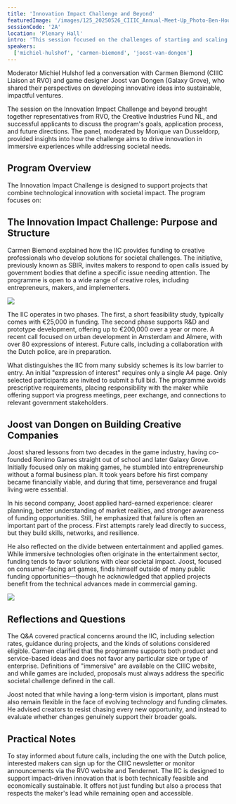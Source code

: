 ```yaml
---
title: 'Innovation Impact Challenge and Beyond'
featuredImage: '/images/125_20250526_CIIIC_Annual-Meet-Up_Photo-Ben-Houdijk_lr_3101.jpeg'
sessionCode: '2A'
location: 'Plenary Hall'
intro: 'This session focused on the challenges of starting and scaling a business in immersive experiences, with special attention to the CIIIC Innovation Impact Challenge (IIC).'
speakers:
  ['michiel-hulshof', 'carmen-biemond', 'joost-van-dongen']
---
```



Moderator Michiel Hulshof led a conversation with Carmen Biemond (CIIIC Liaison at RVO) and game designer Joost van Dongen (Galaxy Grove), who shared their perspectives on developing innovative ideas into sustainable, impactful ventures.

The session on the Innovation Impact Challenge and beyond brought together representatives from RVO, the Creative Industries Fund NL, and successful applicants to discuss the program's goals, application process, and future directions. The panel, moderated by Monique van Dusseldorp, provided insights into how the challenge aims to drive innovation in immersive experiences while addressing societal needs.

<Illustration filename="idea-to-impact.png" />

## Program Overview

The Innovation Impact Challenge is designed to support projects that combine technological innovation with societal impact. The program focuses on:

## The Innovation Impact Challenge: Purpose and Structure

Carmen Biemond explained how the IIC provides funding to creative professionals who develop solutions for societal challenges. The initiative, previously known as SBIR, invites makers to respond to open calls issued by government bodies that define a specific issue needing attention. The programme is open to a wide range of creative roles, including entrepreneurs, makers, and implementers.

<Image src="/images/100_20250526_CIIIC_Annual-Meet-Up_Photo-Ben-Houdijk_lr_2.jpeg" />

The IIC operates in two phases. The first, a short feasibility study, typically comes with €25,000 in funding. The second phase supports R&D and prototype development, offering up to €200,000 over a year or more. A recent call focused on urban development in Amsterdam and Almere, with over 80 expressions of interest. Future calls, including a collaboration with the Dutch police, are in preparation.

What distinguishes the IIC from many subsidy schemes is its low barrier to entry. An initial "expression of interest" requires only a single A4 page. Only selected participants are invited to submit a full bid. The programme avoids prescriptive requirements, placing responsibility with the maker while offering support via progress meetings, peer exchange, and connections to relevant government stakeholders.

## Joost van Dongen on Building Creative Companies

Joost shared lessons from two decades in the game industry, having co-founded Ronimo Games straight out of school and later Galaxy Grove. Initially focused only on making games, he stumbled into entrepreneurship without a formal business plan. It took years before his first company became financially viable, and during that time, perseverance and frugal living were essential.

In his second company, Joost applied hard-earned experience: clearer planning, better understanding of market realities, and stronger awareness of funding opportunities. Still, he emphasized that failure is often an important part of the process. First attempts rarely lead directly to success, but they build skills, networks, and resilience.

He also reflected on the divide between entertainment and applied games. While immersive technologies often originate in the entertainment sector, funding tends to favor solutions with clear societal impact. Joost, focused on consumer-facing art games, finds himself outside of many public funding opportunities—though he acknowledged that applied projects benefit from the technical advances made in commercial gaming.

<Image src="/images/115_20250526_CIIIC_Annual-Meet-Up_Photo-Ben-Houdijk_lr_17550.jpeg" />

## Reflections and Questions

The Q&A covered practical concerns around the IIC, including selection rates, guidance during projects, and the kinds of solutions considered eligible. Carmen clarified that the programme supports both product and service-based ideas and does not favor any particular size or type of enterprise. Definitions of "immersive" are available on the CIIIC website, and while games are included, proposals must always address the specific societal challenge defined in the call.

Joost noted that while having a long-term vision is important, plans must also remain flexible in the face of evolving technology and funding climates. He advised creators to resist chasing every new opportunity, and instead to evaluate whether changes genuinely support their broader goals.

## Practical Notes

To stay informed about future calls, including the one with the Dutch police, interested makers can sign up for the CIIIC newsletter or monitor announcements via the RVO website and Tendernet. The IIC is designed to support impact-driven innovation that is both technically feasible and economically sustainable. It offers not just funding but also a process that respects the maker's lead while remaining open and accessible.
